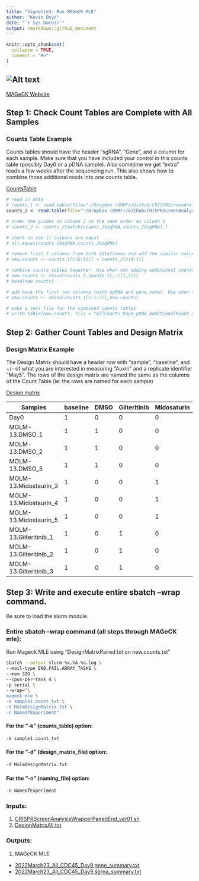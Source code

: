 ```yaml
---
title: "Vignette3: Run MAGeCK MLE"
author: "Kevin Boyd"
date: "`r Sys.Date()`"
output: rmarkdown::github_document
---
```


```r
knitr::opts_chunk$set(
  collapse = TRUE,
  comment = "#>"
)
```

![Alt text](vignette3Data/Magic.jpg)
-------

[MAGeCK Website](https://sourceforge.net/p/mageck/wiki/Home/)

## Step 1:  Check Count Tables are Complete with All Samples
### Counts Table Example

Counts tables should have the header "sgRNA", "Gene", and a column for each sample.
Make sure that you have included your control in this counts table (possibly Day0 or
a pDNA sample). Also sometime we get "extra" reads a few weeks after the sequencing run.
This also shows how to combine those additional reads into one counts table. 

[CountsTable](vignette3Data/All_Day9_CDC45_Counts_pDNA.txt)

```r
# read in data
# counts_1 <- read.table(file="~/Dropbox (OMRF)/Github/CRISPRScreenAnalysis/Vignettes/vignette3Data/All_Day9_CDC45_Counts_pDNA.txt", header = T)
counts_2 <- read.table(file="~/Dropbox (OMRF)/Github/CRISPRScreenAnalysis/Vignettes/vignette3Data/sample1.count.txt", header = T)

# order the guides in column 2 in the same order as column 1
# counts_2 <- counts_2[match(counts_1$sgRNA,counts_2$sgRNA),]

# check to see if columns are equal
# all.equal(counts_1$sgRNA,counts_2$sgRNA)

# remove first 2 columns from both dataframes and add the similar values together
# new.counts <- counts_1[c(8:11)] + counts_2[c(4:7)]

# combine counts tables together. Use when not adding additional counts.
# new.counts <- cbind(counts_1,counts_2[,-c(1,2)])
# head(new.counts)

# add back the first two columns (with sgRNA and gene name). Use when adding additional counts
# new.counts <- cbind(counts_1[c(1:7)],new.counts)

# make a text file for the combined counts tables
# write.table(new.counts, file = "AllCounts_Day9_pDNA_AdditionalReads.txt", quote=F,row.names = F,sep="\t")
```


## Step 2:  Gather Count Tables and Design Matrix
### Design Matrix Example

The Design Matrix should have a header row with "sample", "baseline", and +/- of what you 
are interested in measuring "Auxin" and a replicate identifier "May5". The rows of
the design matrix are named the same as the columns of the Count Table (ie: the rows
are named for each sample)

[Design matrix](vignette3Data/DesignMatrixAll.txt)

| Samples                | baseline | DMSO    | Gilteritinib | Midosaturin |
|------------------------|----------|---------|--------------|-------------|
| Day0                   | 1        | 0       | 0            | 0           |
| MOLM-13.DMSO_1         | 1        | 1       | 0            | 0           |
| MOLM-13.DMSO_2         | 1        | 1       | 0            | 0           |
| MOLM-13.DMSO_3         | 1        | 1       | 0            | 0           |
| MOLM-13.Midostaurin_3  | 1        | 0       | 0            | 1           |
| MOLM-13.Midostaurin_4  | 1        | 0       | 0            | 1           |
| MOLM-13.Midostaurin_5  | 1        | 0       | 0            | 1           |
| MOLM-13.Gilteritinib_1 | 1        | 0       | 1            | 0           |
| MOLM-13.Gilteritinib_2 | 1        | 0       | 1            | 0           |
| MOLM-13.Gilteritinib_3 | 1        | 0       | 1            | 0           |

## Step 3:  Write and execute entire sbatch --wrap command.
Be sure to load the slurm module.

### Entire sbatch --wrap command (all steps through MAGeCK mle):
Run Mageck MLE using "DesignMatrixPaired.txt on new.counts.txt"
```bash
sbatch --output slurm-%x.%A.%a.log \
--mail-type END,FAIL,ARRAY_TASKS \
--mem 32G \
--cpus-per-task 4 \
-p serial \
--wrap="\
mageck mle \
-k sample1.count.txt \
-d MolmDesignMatrix.txt \
-n NameOfExperiment"
```


#### For the "-k" (counts_table) option:
```bash
-k sample1.count.txt
```

#### For the "-d" (design_matrix_file) option:
```bash
-d MolmDesignMatrix.txt
```

#### For the "-n" (naming_file) option:
```bash
-n NameOfExperiment
```

### Inputs:  
1. [CRISPRScreenAnalysisWrapperPairedEnd_ver01.sh](../Scripts/CRISPRScreenAnalysisWrapperPairedEnd_ver01.sh)  
2. [DesignMatrixAll.txt](vignette3Data/DesignMatrixAll.txt)  

### Outputs:  
1. MAGeCK MLE  
- [2022March23_All_CDC45_Day9.gene_summary.txt](vignette3Data/sample1.gene_summary.txt)
- [2022March23_All_CDC45_Day9.sgrna_summary.txt](vignette3Data/sample1.sgrna_summary.txt)
